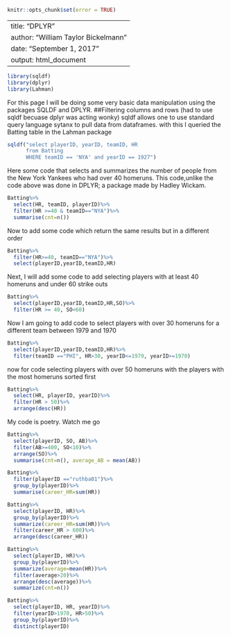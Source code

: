 ```r
knitr::opts_chunk$set(error = TRUE)
```

---
title: "DPLYR"
author: "William Taylor Bickelmann"
date: "September 1, 2017"
output: html_document
---
```r
library(sqldf)
library(dplyr)
library(Lahman)
```

For this page I will be doing some very basic data manipulation using the packages SQLDF and DPLYR. 
##Filtering columns and rows
(had to use sqldf becuase dplyr was acting wonky)
sqldf allows one to use standard query language sytanx to pull data from dataframes.
with this I queried the Batting table in the Lahman package


```r
sqldf("select playerID, yearID, teamID, HR 
      from Batting
      WHERE teamID == 'NYA' and yearID == 1927")
```

Here some code that selects and summarizes the number of people from the New York Yankees who had over 40 homeruns. This code,unlike the code above was done in DPLYR; a package made by Hadley Wickam.

```r
Batting%>%
  select(HR, teamID, playerID)%>%
  filter(HR >=40 & teamID=="NYA")%>%
  summarise(cnt=n())
```

Now to add some code which return the same results but in a different order

```r
Batting%>%
  filter(HR>=40, teamID=="NYA")%>%
  select(playerID,yearID,teamID,HR)
```

Next, I will add some code to add selecting players with at least 40 homeruns and under 60 strike outs

```r
Batting%>%
  select(playerID,yearID,teamID,HR,SO)%>%
  filter(HR >= 40, SO<60)
```
Now I am going to add code to select players with over 30 homeruns for a different team between 1979 and 1970

```r
Batting%>%
  select(playerID,yearID,teamID,HR)%>%
  filter(teamID =="PHI", HR>30, yearID<=1979, yearID>=1970)
```


now for code selecting players with over 50 homeruns with the players with the most homeruns sorted first
```r

Batting%>%
  select(HR, playerID, yearID)%>%
  filter(HR > 50)%>%
  arrange(desc(HR))
```


My code is poetry. Watch me go

```r
Batting%>%
  select(playerID, SO, AB)%>%
  filter(AB>=400, SO<10)%>%
  arrange(SO)%>%
  summarise(cnt=n(), average_AB = mean(AB))
```
```r
Batting%>%
  filter(playerID =="ruthba01")%>%
  group_by(playerID)%>%
  summarise(career_HR=sum(HR))
```

```r
Batting%>%
  select(playerID, HR)%>%
  group_by(playerID)%>%
  summarize(career_HR=sum(HR))%>%
  filter(career_HR > 600)%>%
  arrange(desc(career_HR))
```
```r
Batting%>%
  select(playerID, HR)%>%
  group_by(playerID)%>%
  summarize(average=mean(HR))%>%
  filter(average>20)%>%
  arrange(desc(average))%>%
  summarize(cnt=n())
```

```r
Batting%>%
  select(playerID, HR, yearID)%>%
  filter(yearID>1970, HR>50)%>%
  group_by(playerID)%>%
  distinct(playerID)
```


